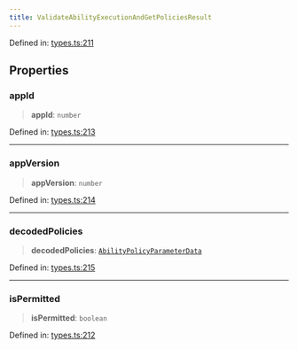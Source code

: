 ```yaml
---
title: ValidateAbilityExecutionAndGetPoliciesResult
---
```


Defined in: [types.ts:211](https://github.com/LIT-Protocol/Vincent/blob/5462864f5b471985671134e594d93faefcbfeb7e/packages/libs/contracts-sdk/src/types.ts#L211)

## Properties

### appId

> **appId**: `number`

Defined in: [types.ts:213](https://github.com/LIT-Protocol/Vincent/blob/5462864f5b471985671134e594d93faefcbfeb7e/packages/libs/contracts-sdk/src/types.ts#L213)

***

### appVersion

> **appVersion**: `number`

Defined in: [types.ts:214](https://github.com/LIT-Protocol/Vincent/blob/5462864f5b471985671134e594d93faefcbfeb7e/packages/libs/contracts-sdk/src/types.ts#L214)

***

### decodedPolicies

> **decodedPolicies**: [`AbilityPolicyParameterData`](./AbilityPolicyParameterData)

Defined in: [types.ts:215](https://github.com/LIT-Protocol/Vincent/blob/5462864f5b471985671134e594d93faefcbfeb7e/packages/libs/contracts-sdk/src/types.ts#L215)

***

### isPermitted

> **isPermitted**: `boolean`

Defined in: [types.ts:212](https://github.com/LIT-Protocol/Vincent/blob/5462864f5b471985671134e594d93faefcbfeb7e/packages/libs/contracts-sdk/src/types.ts#L212)
